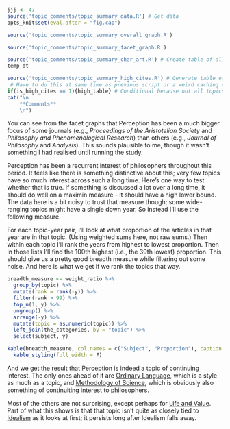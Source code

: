 ```r
jjj <- 47
source('topic_comments/topic_summary_data.R') # Get data
opts_knit$set(eval.after = "fig.cap")
```

```r
source('topic_comments/topic_summary_overall_graph.R')
```

```r
source('topic_comments/topic_summary_facet_graph.R')
```

```r
source('topic_comments/topic_summary_char_art.R') # Create table of all articles in topic
temp_dt
```

```r
source('topic_comments/topic_summary_high_cites.R') # Generate table of highly cited articles. 
 # Have to do this at same time as previous script or a weird caching error occurs.
if(is_high_cites == 1){high_table} # Conditional because not all topics have high cites
cat("\n
	**Comments**
	\n")
```

You can see from the facet graphs that Perception has been a much bigger focus of some journals (e.g., _Proceedings of the Aristotelian Society_ and _Philosophy and Phenomenological Research_) than others (e.g., _Journal of Philosophy_ and _Analysis_). This sounds plausible to me, though it wasn't something I had realised until running the study.

Perception has been a recurrent interest of philosophers throughout this period. It feels like there is something distinctive about this; very few topics have so much interest across such a long time. Here's one way to test whether that is true. If something is discussed a lot over a long time, it should do well on a maximin measure - it should have a high lower bound. The data here is a bit noisy to trust that measure though; some wide-ranging topics might have a single down year. So instead I'll use the following measure.

For each topic-year pair, I'll look at what proportion of the articles in that year are in that topic. (Using weighted sums here, not raw sums.) Then within each topic I'll rank the years from highest to lowest proportion. Then in those lists I'll find the 100th highest (i.e., the 39th lowest) proportion. This should give us a pretty good breadth measure while filtering out some noise. And here is what we get if we rank the topics that way.

```r
breadth_measure <- weight_ratio %>%
  group_by(topic) %>%
  mutate(rank = rank(-y)) %>%
  filter(rank > 99) %>%
  top_n(1, y) %>%
  ungroup() %>%
  arrange(-y) %>%
  mutate(topic = as.numeric(topic)) %>%
  left_join(the_categories, by = "topic") %>%
  select(subject, y)

kable(breadth_measure, col.names = c("Subject", "Proportion"), caption = "100th Highest Proportion for Each Topic") %>%
  kable_styling(full_width = F)
```

And we get the result that Perception is indeed a topic of continuing interest. The only ones ahead of it are [Ordinary Language](#topic24), which is a style as much as a topic, and [Methodology of Science](#topic26), which is obviously also something of continuiting interest to philosophers.

Most of the others are not surprising, except perhaps for [Life and Value](#topic03). Part of what this shows is that that topic isn't quite as closely tied to [Idealism](#topic02) as it looks at first; it persists long after Idealism falls away.


